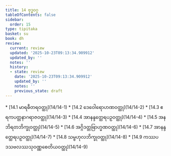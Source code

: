 ```yaml
---
title: 14 ဗုဒ္ဓဝဂ္ဂ
tableOfContents: false
sidebar:
  order: 15
type: tipitaka
basket: su
book: dh
review:
  current: review
  updated: '2025-10-23T09:13:34.909912'
  updated_by: ''
  notes: ''
  history:
  - state: review
    date: '2025-10-23T09:13:34.909912'
    updated_by: ''
    notes: ''
    previous_state: draft
---
```



<ReviewStatus review={frontmatter.review} showDetails={true} />

<HypothesisAnnotation frontmatter={frontmatter} />

<DynamicBreadcrumb />



<TableOfContents book="dh" section="14">
* [14.1 မာရဓီတရဝတ္ထု](14/14-1)
* [14.2 ဒေဝေါရောဟဏဝတ္ထု](14/14-2)
* [14.3 ဧရကပတ္တနာဂရာဇဝတ္ထု](14/14-3)
* [14.4 အာနန္ဒတ္ထေရပဉှဝတ္ထု](14/14-4)
* [14.5 အနဘိရတဘိက္ခုဝတ္ထု](14/14-5)
* [14.6 အဂ္ဂိဒတ္တဗြာဟ္မဏဝတ္ထု](14/14-6)
* [14.7 အာနန္ဒတ္ထေရပဉှဝတ္ထု](14/14-7)
* [14.8 သမ္ဗဟုလဘိက္ခုဝတ္ထု](14/14-8)
* [14.9 ကဿပဒသဗလဿသုဝဏ္ဏစေတိယဝတ္ထု](14/14-9)
</TableOfContents>